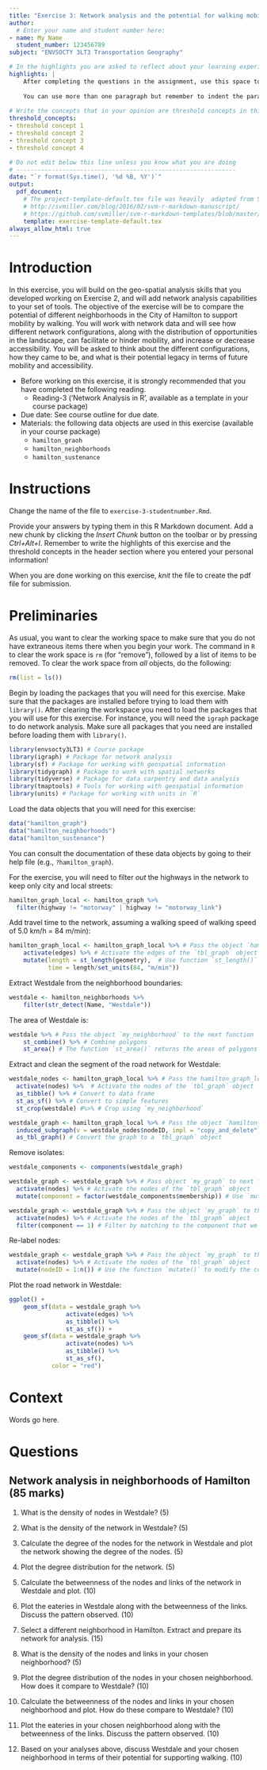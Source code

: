 ```yaml
---
title: "Exercise 3: Network analysis and the potential for walking mobility and accessibility in neighborhoods"
author:
  # Enter your name and student number here:
- name: My Name
  student_number: 123456789
subject: "ENVSOCTY 3LT3 Transportation Geography"

# In the highlights you are asked to reflect about your learning experience while working on this exercise. This section is worth 10 marks.
highlights: |
    After completing the questions in the assignment, use this space to briefly write your thoughts about your learning experience. What did you learn working on this assignment? How were you challenged? Or was it easy?
    
    You can use more than one paragraph but remember to indent the paragraphs. This summary does not need to be very long, try to write it in about 200 words.
    
# Write the concepts that in your opinion are threshold concepts in this exercise. A threshold concept is a key idea that once you grasp it, it changes your understanding of a topic, phenomenon, subject, method, etc. Write between three and five threshold concepts that apply to your learning experience working on this exercise. This section is worth 5 marks.
threshold_concepts: 
- threshold concept 1
- threshold concept 2 
- threshold concept 3
- threshold concept 4

# Do not edit below this line unless you know what you are doing
# --------------------------------------------------------------
date: "`r format(Sys.time(), '%d %B, %Y')`"
output:
  pdf_document:
    # The project-template-default.tex file was heavily  adapted from Steven V. Miller's template for academic manuscripts. See:
    # http://svmiller.com/blog/2016/02/svm-r-markdown-manuscript/
    # https://github.com/svmiller/svm-r-markdown-templates/blob/master/svm-latex-ms.tex
    template: exercise-template-default.tex
always_allow_html: true
---
```


# Introduction

In this exercise, you will build on the geo-spatial analysis skills that you developed working on Exercise 2, and will add network analysis capabilities to your set of tools. The objective of the exercise will be to compare the potential of different neighborhoods in the City of Hamilton to support mobility by walking. You will work with network data and will see how different network configurations, along with the distribution of opportunities in the landscape, can facilitate or hinder mobility, and increase or decrease accessibility. You will be asked to think about the different configurations, how they came to be, and what is their potential legacy in terms of future mobility and accessibility.

* Before working on this exercise, it is strongly recommended that you have completed the following reading.
    + Reading-3 ('Network Analysis in R', available as a template in your course package)
* Due date:	See course outline for due date.
* Materials: the following data objects are used in this exercise (available in your course package)
    + `hamilton_graoh`
    + `hamilton_neighborhoods`
    + `hamilton_sustenance`

# Instructions

Change the name of the file to `exercise-3-studentnumber.Rmd`. 

Provide your answers by typing them in this R Markdown document. Add a new chunk by clicking the *Insert Chunk* button on the toolbar or by pressing *Ctrl+Alt+I*. Remember to write the highlights of this exercise and the threshold concepts in the header section where you entered your personal information!

When you are done working on this exercise, _knit_ the file to create the pdf file for submission.

# Preliminaries

As usual, you want to clear the working space to make sure that you do not have extraneous items there when you begin your work. The command in `R` to clear the work space is `rm` (for "remove"), followed by a list of items to be removed. To clear the work space from _all_ objects, do the following:
```r
rm(list = ls())
```

Begin by loading the packages that you will need for this exercise. Make sure that the packages are installed before trying to load them with `library()`. After clearing the workspace you need to load the packages that you will use for this exercise. For instance, you will need the `igraph` package to do network analysis. Make sure all packages that you need are installed before loading them with `library()`. 
```r
library(envsocty3LT3) # Course package
library(igraph) # Package for network analysis
library(sf) # Package for working with geospatial information
library(tidygraph) # Package to work with spatial networks
library(tidyverse) # Package for data carpentry and data analysis
library(tmaptools) # Tools for working with geospatial information
library(units) # Package for working with units in `R`
```

Load the data objects that you will need for this exercise:
```r
data("hamilton_graph")
data("hamilton_neighborhoods")
data("hamilton_sustenance")
```

You can consult the documentation of these data objects by going to their help file (e.g., `?hamilton_graph`).

For the exercise, you will need to filter _out_ the highways in the network to keep only city and local streets:
```r
hamilton_graph_local <- hamilton_graph %>%
  filter(highway != "motorway" | highway != "motorway_link")
```

Add travel time to the network, assuming a walking speed of walking speed of 5.0 km/h = 84 m/min):
```r
hamilton_graph_local <- hamilton_graph_local %>% # Pass the object `hamilton_graph_local` to the following function
    activate(edges) %>% # Activate the edges of the `tbl_graph` object
    mutate(length = st_length(geometry),  # Use function `st_length()` and the geometry of the edges to calculate the length of the link, and use `mutate()` to create a new column in the table to store this information
           time = length/set_units(84, "m/min"))
```

Extract Westdale from the neighborhood boundaries:
```r
westdale <- hamilton_neighborhoods %>%
    filter(str_detect(Name, "Westdale"))
```

The area of Westdale is:
```r
westdale %>% # Pass the object `my_neighborhood` to the next function
    st_combine() %>% # Combine polygons
    st_area() # The function `st_area()` returns the areas of polygons
```

Extract and clean the segment of the road network for Westdale:
```r
westdale_nodes <- hamilton_graph_local %>% # Pass the hamilton_graph_local object to the next function
  activate(nodes) %>%  # Activate the nodes of the `tbl_graph` object
  as_tibble() %>% # Convert to data frame
  st_as_sf() %>% # Convert to simple features
  st_crop(westdale) #%>% # Crop using `my_neighborhood`

westdale_graph <- hamilton_graph_local %>% # Pass the object `hamilton_graph_local` to the next function
  induced_subgraph(v = westdale_nodes$nodeID, impl = "copy_and_delete") %>% # Induced subgraph will take the input graph (that is `hamilton_graph_local`) and induce a subgraph that includes only the vertices (i.e., nodes) indicated in the argument; notice that we are passing the `nodeID` (the unique identifiers of the nodes) of our cropped list of nodes. The method for inducing the subgraph is to copy the elements that will be retained, and then deleting the rest.
  as_tbl_graph() # Convert the graph to a `tbl_graph` object
```

Remove isolates:
```r
westdale_components <- components(westdale_graph)

westdale_graph <- westdale_graph %>% # Pass object `my_graph` to next function
  activate(nodes) %>% # Activate the nodes of the `tbl_graph` object
  mutate(component = factor(westdale_components$membership)) # Use `mutate()` to create a new column with the component membership of the nodes. The membership is a number, but in reality a label, so we will convert it to a factor

westdale_graph <- westdale_graph %>% # Pass the object `my_graph` to the following function
  activate(nodes) %>% # Activate the nodes of the `tbl_graph` object
  filter(component == 1) # Filter by matching to the component that we wish to retain
```

Re-label nodes:
```r
westdale_graph <- westdale_graph %>% # Pass the object `my_graph` to the following function
  activate(nodes) %>% # Activate the nodes of the `tbl_graph` object
  mutate(nodeID = 1:n()) # Use the function `mutate()` to modify the contents of the column `nodeID`: the new values will be from 1 to the number of rows
```

Plot the road network in Westdale:
```r
ggplot() +
    geom_sf(data = westdale_graph %>%
                activate(edges) %>%
                as_tibble() %>%
                st_as_sf()) + 
    geom_sf(data = westdale_graph %>%
                activate(nodes) %>%
                as_tibble() %>%
                st_as_sf(),
            color = "red")
```

# Context

Words go here.

# Questions

## Network analysis in neighborhoods of Hamilton (85 marks)

1. What is the density of nodes in Westdale? (5)

2. What is the density of the network in Westdale? (5)

3. Calculate the degree of the nodes for the network in Westdale and plot the network showing the degree of the nodes. (5)

4. Plot the degree distribution for the network. (5)

5. Calculate the betweenness of the nodes and links of the network in Westdale and plot. (10)

6. Plot the eateries in Westdale along with the betweenness of the links. Discuss the pattern observed. (10)

7. Select a different neighborhood in Hamilton. Extract and prepare its network for analysis. (15)

8. What is the density of the nodes and links in your chosen neighborhood? (5)

9. Plot the degree distribution of the nodes in your chosen neighborhood. How does it compare to Westdale? (10)

10. Calculate the betweenness of the nodes and links in your chosen neighborhood and plot. How do these compare to Westdale? (10)

11. Plot the eateries in your chosen neighborhood along with the betweenness of the links. Discuss the pattern observed. (10)

12. Based on your analyses above, discuss Westdale and your chosen neighborhood in terms of their potential for supporting walking. (10)
